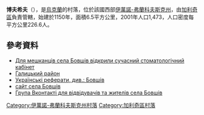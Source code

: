 {{coord|49|12|13|N|24|41|57|E|scale:30000|display=title}}

'''博夫希夫'''（{{lang-uk|Бовшів}}），是[[烏克蘭|烏克蘭]]的村落，位於該國西部[[伊萬諾-弗蘭科夫斯克州|伊萬諾-弗蘭科夫斯克州]]，由[[加利奇區_(烏克蘭)|加利奇區]]負責管轄，始建於1150年，面積6.5平方公里，2001年人口1,473，人口密度每平方公里226.6人。

==參考資料==
*[http://vikna.if.ua/news/category/all/2016/01/20/47879/view#ad-image-0 Для мешканців села Бовшів відкрили сучасний стоматологічний кабінет]
* [http://www.karpaty.info/ua/uk/if/gl/ Галицький район] {{Wayback|url=http://www.karpaty.info/ua/uk/if/gl/ |date=20200808150519 }}
* [http://referatu.net.ua/referats/933/33942 Українські реферати, див.: Бовшів] {{Wayback|url=http://referatu.net.ua/referats/933/33942 |date=20171029143114 }}
* [http://1ua.com.ua/infc.php?City=%C1%EE%E2%F8%B3%E2&obl=9&ray=1Неофіційний сайт села Бовшів]
* [http://vkontakte.ru/club6823007 Група Вконтакті для відвідувачів та жителів села Бовшів] {{Wayback|url=http://vkontakte.ru/club6823007 |date=20110812235929 }}

{{DEFAULTSORT:Бовшів}}
[[Category:伊萬諾-弗蘭科夫斯克州村落|Category:伊萬諾-弗蘭科夫斯克州村落]]
[[Category:加利奇區村落|Category:加利奇區村落]]


{{IvanoFrankivsk-geo-stub}}